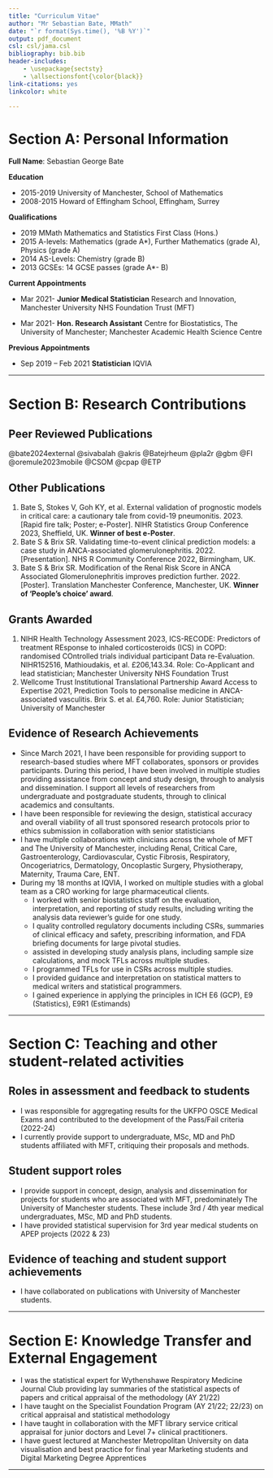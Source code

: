 ```yaml
---
title: "Curriculum Vitae"
author: "Mr Sebastian Bate, MMath"
date: "`r format(Sys.time(), '%B %Y')`"
output: pdf_document
csl: csl/jama.csl
bibliography: bib.bib
header-includes:
    - \usepackage{sectsty}
    - \allsectionsfont{\color{black}}
link-citations: yes
linkcolor: white

---
```


# Section A: Personal Information

**Full Name**: Sebastian George Bate

**Education**

- 2015-2019	University of Manchester, School of Mathematics
- 2008-2015	Howard of Effingham School, Effingham, Surrey 

**Qualifications**

- 2019	MMath Mathematics and Statistics First Class (Hons.)
- 2015	A-levels: Mathematics (grade A*), Further Mathematics (grade A), Physics (grade A) 
- 2014	AS-Levels: Chemistry (grade B)
- 2013	GCSEs: 14 GCSE passes (grade A*- B)

**Current Appointments** 

- Mar 2021- 	**Junior Medical Statistician**	Research and Innovation, Manchester University NHS Foundation Trust (MFT)

- Mar 2021- 	**Hon. Research Assistant** Centre for Biostatistics, The University of Manchester; Manchester Academic Health Science Centre

**Previous Appointments**

- Sep 2019 – Feb 2021	**Statistician**	IQVIA 

---

# Section B: Research Contributions

## Peer Reviewed Publications

<div id="refs"></div>
  @bate2024external
  @sivabalah
  @akris
  @Batejrheum
  @pla2r
  @gbm
  @FI
  @oremule2023mobile
  @CSOM
  @cpap
  @ETP
  

## Other Publications
1.	Bate S, Stokes V, Goh KY, et al. External validation of prognostic models in critical care: a cautionary tale from covid-19 pneumonitis. 2023. [Rapid fire talk; Poster; e-Poster]. NIHR Statistics Group Conference 2023, Sheffield, UK. **Winner of best e-Poster**.
2.	Bate S & Brix SR. Validating time-to-event clinical prediction models: a case study in ANCA-associated glomerulonephritis. 2022. [Presentation]. NHS R Community Conference 2022, Birmingham, UK.
3.	Bate S & Brix SR. Modification of the Renal Risk Score in ANCA Associated Glomerulonephritis improves prediction further. 2022. [Poster]. Translation Manchester Conference, Manchester, UK. **Winner of ‘People’s choice’ award**.

## Grants Awarded
1.	NIHR Health Technology Assessment 2023, ICS-RECODE: Predictors of treatment REsponse to inhaled corticosteroids (ICS) in COPD: randomised COntrolled trials individual participant Data re-Evaluation. NIHR152516, Mathioudakis, et al. £206,143.34. Role: Co-Applicant and lead statistician; Manchester University NHS Foundation Trust
2.	Wellcome Trust Institutional Translational Partnership Award Access to Expertise 2021, Prediction Tools to personalise medicine in ANCA-associated vasculitis. Brix S. et al. £4,760. Role: Junior Statistician; University of Manchester

## Evidence of Research Achievements

- Since March 2021, I have been responsible for providing support to research-based studies where MFT collaborates, sponsors or provides participants.  During this period, I have been involved in multiple studies providing assistance from concept and study design, through to analysis and dissemination.  I support all levels of researchers from undergraduate and postgraduate students, through to clinical academics and consultants.
- I have been responsible for reviewing the design, statistical accuracy and overall viability of all trust sponsored research protocols prior to ethics submission in collaboration with senior statisticians
- I have multiple collaborations with clinicians across the whole of MFT and The University of Manchester, including Renal, Critical Care, Gastroenterology, Cardiovascular, Cystic Fibrosis, Respiratory, Oncogeriatrics, Dermatology, Oncoplastic Surgery, Physiotherapy, Maternity, Trauma Care, ENT.
- During my 18 months at IQVIA, I worked on multiple studies with a global team as a CRO working for large pharmaceutical clients.
  - I worked with senior biostatistics staff on the evaluation, interpretation, and reporting of study results, including writing the analysis data reviewer’s guide for one study.
  - I quality controlled regulatory documents including CSRs, summaries of clinical efficacy and safety, prescribing information, and FDA briefing documents for large pivotal studies. 
  -  assisted in developing study analysis plans, including sample size calculations, and mock TFLs across multiple studies. 
  - I programmed TFLs for use in CSRs across multiple studies. 
  - I provided guidance and interpretation on statistical matters to medical writers and statistical programmers.
  - I gained experience in applying the principles in ICH E6 (GCP), E9 (Statistics), E9R1 (Estimands)
  
---

# Section C: Teaching and other student-related activities

## Roles in assessment and feedback to students

- I was responsible for aggregating results for the UKFPO OSCE Medical Exams and contributed to the development of the Pass/Fail criteria (2022-24)
- I currently provide support to undergraduate, MSc, MD and PhD students affiliated with MFT, critiquing their proposals and methods. 

## Student support roles

- I provide support in concept, design, analysis and dissemination for projects for students who are associated with MFT, predominately The University of Manchester students. These include 3rd / 4th year medical undergraduates, MSc, MD and PhD students.
- I have provided statistical supervision for 3rd year medical students on APEP projects (2022 & 23)

## Evidence of teaching and student support achievements 

- I have collaborated on publications with University of Manchester students.

---

# Section E: Knowledge Transfer and External Engagement 

- I was the statistical expert for Wythenshawe Respiratory Medicine Journal Club providing lay summaries of the statistical aspects of papers and critical appraisal of the methodology (AY 21/22)
- I have taught on the Specialist Foundation Program (AY 21/22; 22/23) on critical appraisal and statistical methodology
- I have taught in collaboration with the MFT library service critical appraisal for junior doctors and Level 7+ clinical practitioners.
- I have guest lectured at Manchester Metropolitan University on data visualisation and best practice for final year Marketing students and Digital Marketing Degree Apprentices

---

